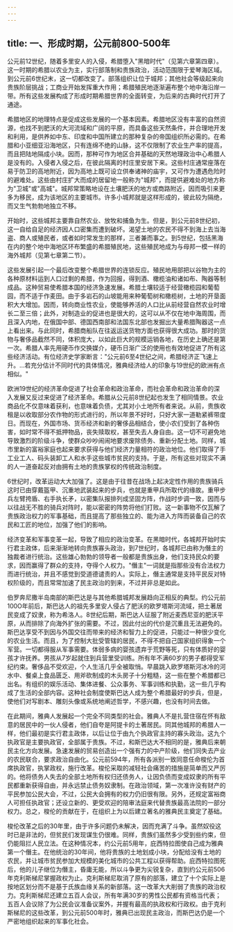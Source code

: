 ```yaml
---
---
---
```

title: 一、形成时期，公元前800-500年
---



公元前12世纪，随着多里安人的入侵，希腊堕入"黑暗时代"（见第六章第四章）。这一时期的希腊以农业为主，实行部落制和贵族政治，活动范围限于爱琴海区域。到公元前6世纪末，这一切都改变了。部落组织让位于城邦；其他社会等级起来向贵族阶层挑战；工商业开始发挥重大作用；希腊殖民地逐渐遍布整个地中海沿岸一带。所有这些发展构成了形成时期希腊世界的全面转变，为后来的古典时代打开了通途。

希腊地区的地理特点是促成这些发展的一个基本因素。希腊地区没有丰富的自然资源，也找不到肥沃的大河流域和广阔的平原，而具备这些天然条件，并合理地开发和利用，是供养如中东、印度和中国所建立的那种复杂的帝国组织所必需的。在希腊和小亚细亚沿海地区，只有连绵不绝的山脉，这不仅限制了农业生产率的提高，而且把陆地隔成小块。因而，那种可作为地区合并基础的天然地理政治中心希腊人是没有的。入侵者入侵之后，在彼此隔离的村庄里安居下来。这些村庄通常座落在易于防卫的高地附近，因为高地上既可设立供奉诸神的庙宇，又可作为遭遇危险时的避难处。这些由村庄扩大而成的居留地一般称为"城邦"，而提供避难处的地方称为"卫城"或"高城"。城邦常策略地设在土壤肥沃的地方或商路附近，因而吸引来更多为移民，成为该地区的主要城市。许多小城邦就是这样形成的，彼此较为隔绝，而又生气勃勃地独立不移。

开始时，这些城邦主要靠自然农业、放牧和捕鱼为生。但是，到公元前8世纪初，这一自给自足的经济因人口密集而遭到破坏。渴望土地的农民不得不到海上去当海盗、商人或殖民者，或者如时常发生的那样，三者兼而事之。到5世纪，包括黑海在内的整个地中海地区环布繁盛的希腊殖民地，这些殖民地成为与母邦一模一样的海外城邦（见第七章第二节）。

这些发展引起一个最后改变整个希腊世界的连锁反应。殖民地用部把以谷物为主的各种原材料运到人口过剩的希腊，作为回报，得到酒、橄榄油和诸如布、陶器等制成品。这种贸易使希腊本国的经济急速发展。希腊土壤较适于经营橄榄园和葡萄园，而不适于作麦田。由于多岩石的山坡能用来种葡萄树和橄榄树，土地的开垦面积大大增加。因而，转向商业性农业，使能够养活的人口比从前经营自然农业时增长二至三倍；此外，对制造业的促进也是很大的，这可以从不仅在地中海周围，而且深入内地，在俄国中部、德国西南部和法国东北部也发掘出大量希腊陶器这一点上看出来。与此同时，希腊商船队在往返运送货物方面也获得很大成功。那时的货物与奢侈品截然不同，体积庞大，以如此巨大的规模运销各地，在历史上确还是第一次。希腊人率先用硬币作交换媒介，硬币日渐广泛的使用也有效地促进了所有这些经济活动。有位经济史学家断言："公元前6至4世纪之间，希腊经济正飞速上升。…若充分估计不同时代的具体情况，雅典经济给人的印象与19世纪的欧洲有点相似。"

欧洲19世纪的经济革命促进了社会革命和政治革命，而社会革命和政治革命的深入发展又反过来促进了经济革命。希腊从公元前8世纪起也发生了相同情景。农业商品化不仅意味着获利，也意味着负债，尤其对小土地所有者来说。从前，贵族收租是以收取部分农作物的形式进行的，所以年景不好时，只好大家一道勒紧裤带度日。而现在，外国市场、货币经济和新的奢侈品相结合，使小农们受到了各种伤害，如时常不得不抵押物品，丧失赎取权，甚至失去人身自由。这一切不可避免地导致激烈的阶级斗争，使群众吵吵闹闹地要求废除债务、重新分配土地。同样，城市里新的富裕家庭也起来要求获得与他们经济力量相符的政治地位。他们取得了手工业工人、码头装卸工人和水手这些城市贫民的支持。于是，所有这些对现实不满的人一道奋起反对由拥有土地的贵族掌权的传统政治制度。

6世纪时，改革运动大大加强了。这是由于往昔在战场上起决定性作用的贵族骑兵这时已由穿戴盔甲、沉重地武装起来的步兵，也就是重甲兵所取代的缘故。重甲步兵左臂挎盾、右手执长矛，以密集队报排列成坚固方阵，作战时步调一致，因而与以往战无不胜的骑兵对阵时，能以密密的阵势将他们打败。这一新事物不仅瓦解了贵族政治权力的军事基础，而且提高了那些独立的、能为进入方阵而装备自己的农民和工匠的地位，加强了他们的影响。

经济变革和军事变革一起，导致了相应的政治变革。在黑暗时代，各城邦开始时实行君主政体，后来渐渐地转向贵族寡头政治，到7世纪时，各城邦已由称为僭主的独裁者进行统治。这些雄心勃勃的领导者一般都是贵族出身，他们支持民众的要求，因而赢得了群众的支持，夺得个人权力。"僭主"一词就是指那些没有合法权力而进行统治，并且不感觉到受道德谴责的人。实际上，僭主通常是支持平民反对特权阶级的，而且常常加速了民主政治的到来，不过并非总是如此。

伯罗奔尼撒半岛南部的斯巴达是与其他希腊城邦发展趋向正相反的典型。约公元前100O年前后，斯巴达人的祖先多里安人侵占了肥沃的欧罗塔斯河流域，把土著居民变成了奴隶，称为希洛人。8世纪后期，斯巴达人征服了附近麦西尼亚的肥沃平原，从而排除了向海外扩张的需要。不过，因此付出的代价是沉重且无法避免的。斯巴达享受不到因与外国交往而带来的经济和智力上的促进，只能过一种很少变化的农业生活。而且，为了控制大批受管辖的居民，不得不把自己国家组织得象一个军营。一切都得服从军事需要。体弱多病的婴孩遗弃于荒野等死，只有体质好的婴孩才许抚养。男孩从7岁起就住到兵营里受训练。所有年不满60岁的男子都得受军纪约束。奢侈品不受欢迎，个人生活几乎全被取悄。早晨跳入欧罗塔斯河冰冷的河水中、餐桌上食品匮乏、用斧砍制成的木头房子十分粗糙，这一些在整个希腊都已出名。有组织的娱乐活动、集体进餐、公众事务、军事训练和执勤，这一些几乎构成了生活的全部内容。这种社会制度使斯巴达人成为整个希腊最好的步兵，但是，使他们对写剧本、雕刻头像或系统地阐述哲学，不感兴趣，也没有时间去做。

在此期间，雅典人发展起一个完全不同类型的社会。雅典人不是扎营住宿在怀有敌意的居民中的一伙人侵者，他们自夸是阿提卡的土著居民。同其他城邦的希腊人一样，他们最初是实行君主政体，以后让位于由九个执政官主持的寡头政治。这九个执政官是主要执政官，全部属于贵族。不过，和斯巴达大不相同的是，雅典后来朝民主化方向发展。急速发展的贸易创造出一个强有力的中产阶级，他们同失去产业的农民联合，要求政治自由化。公元前594年，所有各派别一致同意任命梭伦为首席执政官，执掌政权，施行改革。梭伦采取的减轻社会痛苦的措施是简单而又严厉的。他将债务人失去的全部土地所有权归还债务人，让因负债而变成奴隶的所有平民都重新获得自由，并永远禁止债务奴隶制。在政治领域，第一次准许没有财产的平民参加公民大会，不过，公民大会拥有的权力仍旧很有限。另外，还规定富裕商人可担任执政官；还设立新的、更受欢迎的陪审法庭来代替贵族最高法院的一部分权力。总之，梭伦的贡献在于，在组织上为以后建立著名的雅典民主奠定了基础。

梭伦改革之后的30年里，由于许多问题仍未解决，因而充满了斗争。虽然奴役这时已是非法的，但贫民们发现谋生仍很难。同样，贵族们虽然多少受到些约束，但仍能阻拦人民立法。在这种情况本，约公元前5用年，庇西特拉图使自己成为雅典第一个僭主。在他统治的30年间，他将贵族的土地划成小块，分配给没有土地的农民，并让城市贫民参加大规模的美化城市的公共工程以获得帮助。庇西特拉图死后，他的儿子继位为僭主，昏庸无能，所以斗争更为尖锐复杂，直到约公元前506年克利斯梯尼掌握政权为止。克利斯梯尼取消了原有的部落，建立了十个实际上是按地区划分而不是基于氏族血缘关系的新部落。这一改革大大削弱了贵族的政治权力。克利斯梯尼还建立五百人会议，所有年满30岁的男性公民都有资格当代表；五百人会议除了为公民会议准备议案外，并握有最高的执政权和行政权。由于克利斯梯尼的这些改革，到公元前500年时，雅典已出现民主政治，而斯巴达仍是一个严密地组织起来的军事化社会。